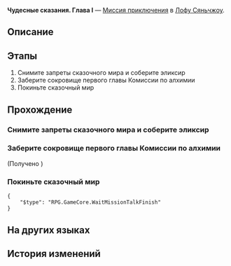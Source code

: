 {{Дополнить|Диалоги.}}
{{Миссия Инфобокс
|id              = 8002213
|Название        = 
|Изображение     = Миссия Освоения Чудесные сказания. Глава I.png
|Тип             = Миссия приключения
|События         = 
|Глава           = 
|Условия         = 
|Персонажи       = Господин Сиянь; Первопроходец
|СтартЛокация    = Комиссия по алхимии
|Мир             = Лофу Сяньчжоу
|Локации         = Комиссия по алхимии
|Предыдущая      = 
|Следующая       = 
|Награды         = Звёздный нефрит*30; Путеводитель путешественника*3; Очищенный эфир*2; Кредиты*25 000
}}
'''Чудесные сказания. Глава I''' — [[Миссия приключения]] в [[Лофу Сяньчжоу]].

==Описание==
{{Описание|<!--официальное описание из Перекрёстка судеб-->}}

==Этапы==
# Снимите запреты сказочного мира и соберите эликсир
# Заберите сокровище первого главы Комиссии по алхимии
# Покиньте сказочный мир

==Прохождение==
{{Дополнить}}

{{Диалог Конец}}

===Снимите запреты сказочного мира и соберите эликсир===
{{Описание миссии|локация=Комиссия по алхимии|По сценарию господина Сияня вы становитесь робоптахой, которая разрушает запреты, собирает эликсиры и получает сокровища первого главы Комиссии по алхимии... Всё это вам кажется странным, но по утверждению автора данная сцена символизирует то, что вы свободны словно птица.}}
{{Диалог Начало}}

{{Диалог Конец}}

===Заберите сокровище первого главы Комиссии по алхимии===
{{Диалог Начало}}

;(Получено {{Item|Трутовик жизни и смерти|20|x=1|text=Трутовик жизни и смерти}})
{{Диалог Конец}}

===Покиньте сказочный мир===
{{Диалог Начало}}
<!--Unknown TalkSentence: 812302001-->
<pre>{
	"$type": "RPG.GameCore.WaitMissionTalkFinish"
}</pre>
{{Диалог Конец}}

==На других языках==
{{На других языках
|en   = Tales of the Fantastic: Chapter 1
|zhs  = 评书奇谭•第一回
|zht  = 評書奇譚•第一回
|ja   = 講談奇譚・第一回
|ko   = 진기한 이야기•제1장
|es   = Narraciones extraordinarias: acto 1
|fr   = Contes fantastiques &mdash; Chapitre&nbsp;1
|ru   = Чудесные сказания. Глава I
|th   = เรื่องเล่าขานตำนานการผจญภัย: บทที่ 1
|vi   = Kỳ Truyện Bình Thư 1
|de   = Geschichten des Fantastischen – Kapitel 1
|id   = Dongeng Luar Biasa - Bag. 1
|pt   = Contos do Fantástico - Capítulo 1
}}

==История изменений==
{{История изменений|2.7}}
